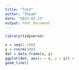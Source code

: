 ```yaml
---
title: "Tut4"
author: "Shyam"
date: "2023-03-23"
output: html_document
---
```


```r
library(tidyverse)
```
```r
x = seq(1:100)
y = rnorm(100)
dat = data.frame(x, y)
ggplot(dat, aes(x = x, y = y)) +
geom_line()
```



